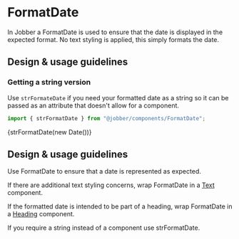 
# FormatDate

<Meta title="Components/Utilities/FormatDate" />

In Jobber a FormatDate is used to ensure that the date is displayed in the
expected format. No text styling is applied, this simply formats the date.

## Design & usage guidelines

### Getting a string version

Use `strFormateDate` if you need your formatted date as a string so it can be
passed as an attribute that doesn't allow for a component.

```ts
import { strFormatDate } from "@jobber/components/FormatDate";
```

<Canvas>
  <Text>{strFormatDate(new Date())}</Text>
</Canvas>

## Design & usage guidelines

Use FormatDate to ensure that a date is represented as expected.

If there are additional text styling concerns, wrap FormatDate in a
[Text](../?path=/docs/components-text-and-typography-text--docs) component.

If the formatted date is intended to be part of a heading, wrap FormatDate in a
[Heading](../?path=/docs/components-text-and-typography-heading--docs)
component.

If you require a string instead of a component use strFormatDate.
